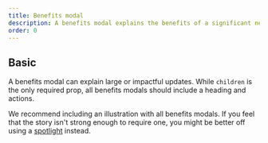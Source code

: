 ```yaml
---
title: Benefits modal
description: A benefits modal explains the benefits of a significant new feature or experience change.
order: 0
---
```


## Basic

A benefits modal can explain large or impactful updates. While `children` is the only required prop, all benefits modals should include a heading and actions.

We recommend including an illustration with all benefits modals. If you feel that the story isn't strong enough to require one, you might be better off using a [spotlight](/components/onboarding/examples) instead.

<Example Component={BenefitModalBasicExample} packageName="@atlaskit/onboarding" />

